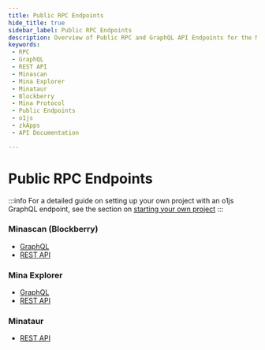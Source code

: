 ```yaml
---
title: Public RPC Endpoints
hide_title: true
sidebar_label: Public RPC Endpoints
description: Overview of Public RPC and GraphQL API Endpoints for the Mina Protocol
keywords:
 - RPC
 - GraphQL
 - REST API
 - Minascan
 - Mina Explorer
 - Minataur
 - Blockberry
 - Mina Protocol
 - Public Endpoints
 - o1js
 - zkApps
 - API Documentation

---
```



# Public RPC Endpoints

:::info
For a detailed guide on setting up your own project with an o1js GraphQL endpoint, see the section on [starting your own project](/zkapps/writing-a-zkapp/introduction-to-zkapps/how-to-write-a-zkapp)
:::

### Minascan (Blockberry)
- [GraphQL](https://docs.blockberry.one/reference/mina-graphqlarchive-nodes)
- [REST API](https://docs.blockberry.one/reference/mina-mainnet-quickstart)

### Mina Explorer
- [GraphQL](https://docs.minaexplorer.com/minaexplorer/graphql-getting-started)
- [REST API](https://docs.minaexplorer.com/rest-api)

### Minataur
- [REST API](https://minataur.net/api/restful)
